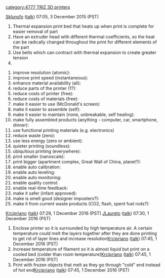 {{777}}{{TRIZ-3D}} [[category:4777 TRIZ 3D printers]]

[[User:Sklunsfo|Sklunsfo]] ([[User talk:Sklunsfo|talk]]) 07:05, 3 December 2015 (PST)


#Thermal expansion print bed that heats up when print is complete for easier removal of part
#Have an extruder head with different thermal coefficients, so the heat can be radically changed throughout the print for different elements of the part
#Use belts which can contract with thermal expansion to create greater tension
#

#improve resolution (atomic): 
#improve print speed (instantaneous):
#enhance material availability (all):
#reduce parts of the printer (1?):
#reduce costs of printer (free):
#reduce costs of materials (free):
#make it easier to use (McDonald's screen):
#make it easier to assemble (self):
#make it easier to maintain (none, unbreakable, self healing):
#make fully assembled products (anything - computer, car, smartphone, dinner):
#use functional printing materials (e.g. electronics)
#reduce waste (zero):
#use less energy (zero or ambient):
#quieter printing (soundless):
#ubiquitous printing (everywhere):
#print smaller (nanoscale):
#print bigger (apartment complex, Great Wall of China, planet?):
#enable auto calibration:
#enable auto leveling:
#enable auto monitoring:
#enable quality control:
#enable real-time feedback:
#make it safer (infant approved):
#make is smell good (designer imposters?):
#make it from current waste products (CO2, flash, spent fuel rods?):









[[User:Krcipriano|Krcipriano]] ([[User talk:Krcipriano|talk]]) 07:29, 1 December 2016 (PST) [[User:JLaureto|JLaureto]] ([[User talk:JLaureto|talk]]) 07:30, 1 December 2016 (PST)
#Enclose printer so it is surrounded by high temperature air. A certain temperature could melt the layers together after they are done printing to get rid of layer lines and increase resolution[[User:Krcipriano|Krcipriano]] ([[User talk:Krcipriano|talk]]) 07:45, 1 December 2016 (PST)
#Increase temperature of filament so it is almost liquid but print on a cooled bed (colder than room temperature)[[User:Krcipriano|Krcipriano]] ([[User talk:Krcipriano|talk]]) 07:45, 1 December 2016 (PST)
#Print with frozen objects that melt as they go through "cold" end instead of hot end[[User:Krcipriano|Krcipriano]] ([[User talk:Krcipriano|talk]]) 07:45, 1 December 2016 (PST)